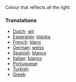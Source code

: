 Colour that reflects all the light.

===Translations===

* [[Dutch]]: [[wit]]
* [[Esperanto]]: [[blanka]]
* [[French]]: [[blanc]]
* [[German]]: [[weiss]]
* [[Spanish]]: [[blanco]]
* [[Italian]]: [[bianco]]
* [[Portuguese]]: [[]]
* [[Turkish]]: [[]]
* [[Greek]]: [[]]